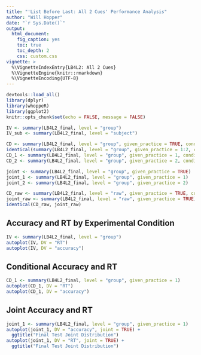 ```yaml
---
title: "'List Before Last: All 2 Cues' Performance Analysis"
author: "Will Hopper"
date: "`r Sys.Date()`"
output: 
  html_document:
    fig_caption: yes
    toc: true
    toc_depth: 2
    css: custom.css
vignette: >
  %\VignetteIndexEntry{LB4L2: All 2 Cues}
  %\VignetteEngine{knitr::rmarkdown}
  %\VignetteEncoding{UTF-8}
---
```

<style>

img {
  padding: 10px;
  border-bottom: 2px solid #000;
}

</style>
```r
devtools::load_all()
library(dplyr)
library(whoppeR)
library(ggplot2)
knitr::opts_chunk$set(echo = FALSE, message = FALSE)
```

```r
IV <- summary(LB4L2_final, level = "group")
IV_sub <- summary(LB4L2_final, level = "subject")

CD <- summary(LB4L2_final, level = "group", given_practice = TRUE, conditional = TRUE) 
identical(summary(LB4L2_final, level = "group", given_practice = 1:2, conditional = TRUE), CD)
CD_1 <- summary(LB4L2_final, level = "group", given_practice = 1, conditional = TRUE)
CD_2 <- summary(LB4L2_final, level = "group", given_practice = 2, conditional = TRUE)

joint <- summary(LB4L2_final, level = "group", given_practice = TRUE)
joint_1 <- summary(LB4L2_final, level = "group", given_practice = 1)
joint_2 <- summary(LB4L2_final, level = "group", given_practice = 2)

CD_raw <- summary(LB4L2_final, level = "raw", given_practice = TRUE, conditional = TRUE)
joint_raw <- summary(LB4L2_final, level = "raw", given_practice = TRUE)
identical(CD_raw, joint_raw)
```

## Accuracy and RT by Experimental Condition
```r
IV <- summary(LB4L2_final, level = "group")
autoplot(IV, DV = "RT")
autoplot(IV, DV = "accuracy")
```

## Conditional Accuracy and RT
```r
CD_1 <- summary(LB4L2_final, level = "group", given_practice = 1)
autoplot(CD_1, DV = "RT")
autoplot(CD_1, DV = "accuracy")
```

## Joint Accuracy and RT
```r
joint_1 <- summary(LB4L2_final, level = "group", given_practice = 1)
autoplot(joint_1, DV = "accuracy", joint = TRUE) +
  ggtitle("Final Test Joint Distribution")
autoplot(joint_1, DV = "RT", joint = TRUE) +
  ggtitle("Final Test Joint Distribution")
```

